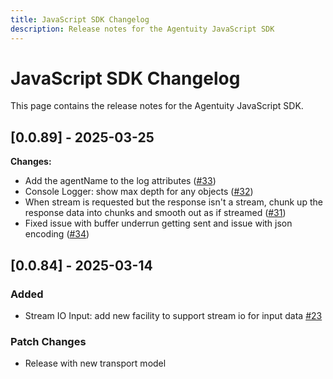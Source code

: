 ```yaml
---
title: JavaScript SDK Changelog
description: Release notes for the Agentuity JavaScript SDK
---
```


# JavaScript SDK Changelog

This page contains the release notes for the Agentuity JavaScript SDK.

## [0.0.89] - 2025-03-25

**Changes:**
- Add the agentName to the log attributes ([#33](https://github.com/agentuity/sdk-js/pull/33))
- Console Logger: show max depth for any objects ([#32](https://github.com/agentuity/sdk-js/pull/32))
- When stream is requested but the response isn't a stream, chunk up the response data into chunks and smooth out as if streamed ([#31](https://github.com/agentuity/sdk-js/pull/31))
- Fixed issue with buffer underrun getting sent and issue with json encoding ([#34](https://github.com/agentuity/sdk-js/pull/34))

## [0.0.84] - 2025-03-14

### Added
- Stream IO Input: add new facility to support stream io for input data [#23](https://github.com/agentuity/sdk-js/pull/23)

### Patch Changes
- Release with new transport model
